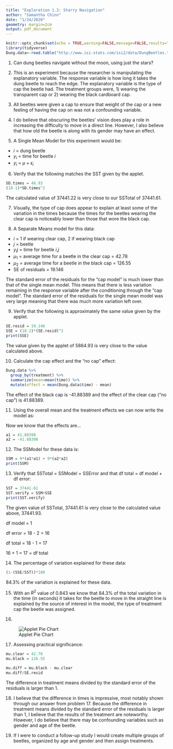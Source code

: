 ---
title: "Exploration 1.2: Starry Navigation"
author: "Samantha Chinn"
date: "1/24/2020"
geometry: margin=2cm
output: pdf_document
---

```{r setup, include=FALSE}
knitr::opts_chunk$set(echo = TRUE,warning=FALSE,message=FALSE,results="hide",fig.show="hide")
library(tidyverse)
Dung.data<-read.table("http://www.isi-stats.com/isi2/data/DungBeetles.txt",  header=TRUE)
```
1.  Can dung beetles navigate without the moon, using just the stars?

2.  This is an experiment because the researcher is manipulating the explanatory variable. The response variable is how long it takes the dung beetle to reach the edge. The explanatory variable is the type of cap the beetle had. The treatment groups were, 1) wearing the transparent cap or 2) wearing the black cardboard cap.

3. All beetles were given a cap to ensure that weight of the cap or a new feeling of having the cap on was not a confounding variable.

4.  I do believe that obscuring the beetles' vision does play a role in increasing the difficulty to move in a direct line. However, I also believe that how old the beetle is along with its gender may have an effect.

5.  A Single Mean Model for this experiment would be:

* $i$ = dung beetle
* $y_i$ = time for beetle $i$ 
* $y_i$ = $\mu$ + $\epsilon_i$

\begin{align*}
y_i &= 84.66 + \epsilon_i\\
\epsilon_i & \sim F(0,46.9)
\end{align*}

6.  Verify that the following matches the SST given by the applet.

```{r}
SD.times = 46.93
(18-1)*SD.times^2
```
The calculated value of 37441.22 is very close to our SSTotal of 37441.61.

7.  Visually, the type of cap does appear to explain at least some of the variation in the times because the times for the beetles wearing the clear cap is noticeably lower than those that wore the black cap.

8.  A Separate Means model for this data:

* $i$ = 1 if wearing clear cap, 2 if wearing black cap
* $j$ = beetle
* $y_ij$ = time for beetle $i$,$j$
* $\mu_1$ = average time for a beetle in the clear cap = $42.78$
* $\mu_2$ = average time for a beetle in the black cap = $126.55$
* SE of residuals = $19.146$

\begin{align*}
y_ij &= \mu_i + \epsilon_ij\\
\end{align*}

The standard error of the residuals for the "cap model" is much lower than that of the single mean model. This means that there is less variation remaining in the response variable after the conditioning through the "cap model". The standard error of the residuals for the single mean model was very large meaning that there was much more variation left over.

9.  Verify that the following is approximately the same value given by the applet.

```{r}
SE.resid = 19.146
SSE = (18-2)*(SE.resid)^2
print(SSE)
```
The value given by the applet of 5864.93 is very close to the value calculated above.

10.  Calculate the cap effect and the "no cap" effect:
```{r}
Dung.data %>%
  group_by(treatment) %>% 
  summarize(mean=mean(time)) %>%
  mutate(effect = mean(Dung.data$time) - mean)
```
The effect of the black cap is -41.88389 and the effect of the clear cap ("no cap") is 41.88389.

11.  Using the overall mean and the treatment effects we can now write the model as:

Now we know that the effects are...

```{r}
a1 = 41.88398
a2 = -41.88398
```

\begin{align*}
i & = \mbox{treatment cap}\\
j & = \mbox{beetle}\\
y_{i,j}& = \mbox{amount of time }j\mbox{th observation exposed to the }i\mbox{th treatment cap}\\
y_{i,j} & = 84.66 + \alpha_i + \epsilon_{i,j}\\
\epsilon_{i,j} &\sim F(0,19.15)
\end{align*}

12.  The SSModel for these data is:
```{r}
SSM = 9*(a1*a1) + 9*(a2*a2)
print(SSM)
```


13. Verify that SSTotal = SSModel + SSError and that df total = df model + df error:
```{r}
SST = 37441.61
SST.verify = SSM+SSE
print(SST.verify)
```
The given value of SSTotal, 37441.61 is very close to the calculated value above, 37441.93.

df model = 1

df error = 18 - 2 = 16

df total = 18 - 1 = 17

16 + 1 = 17 = df total

14.  The percentage of variation explained for these data:
```{r}
(1-(SSE/SST))*100
```
84.3% of the variation is explained for these data.

15. With an $R^2$ value of 0.843 we know that 84.3% of the total variation in the time (in seconds) it takes for the beetle to move in the straight line is explained by the source of interest in the model, the type of treatment cap the beetle was assigned.

16. 

![Applet Pie Chart](C:/Users/Samantha Chinn/OneDrive - West Point/MA376 - Applied Stats/newplot.png)

17.  Assessing practical significance:
```{r}
mu.clear = 42.78
mu.black = 126.55

mu.diff = mu.black - mu.clear
mu.diff/SE.resid
```
The difference in treatment means divided by the standard error of the residuals is larger than 1.

18. I believe that the difference in times is impressive, most notably shown through our answer from problem 17. Because the difference in treatment means divided by the standard error of the residuals is larger than 1, I believe that the results of the treatment are noteworthy. However, I do believe that there may be confounding variables such as gender and age of the beetle. 

19.  If I were to conduct a follow-up study I would create multiple groups of beetles, organized by age and gender and then assign treatments.



